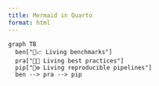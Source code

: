 ```yaml
---
title: Mermaid in Quarto
format: html
---
```


```mermaid
graph TB
  ben["🌱📈 Living benchmarks"]
  pra["🌱📖 Living best practices"]
  pip["🌱⚙️ Living reproducible pipelines"]
  ben --> pra --> pip
```

